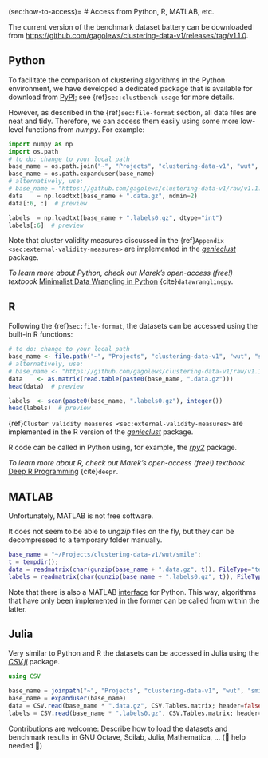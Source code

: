(sec:how-to-access)=
# Access from Python, R, MATLAB, etc.


The current version of the benchmark dataset battery can be downloaded
from <https://github.com/gagolews/clustering-data-v1/releases/tag/v1.1.0>.

## Python

To facilitate the comparison of clustering algorithms in the
Python environment, we have developed a dedicated package
that is available for download from
[PyPI](https://pypi.org/project/clustering-benchmarks/);
see {ref}`sec:clustbench-usage` for more details.

However, as described in the {ref}`sec:file-format` section,
all data files are neat and tidy. Therefore, we can access them
easily using some more low-level functions from *numpy*. For example:

```python
import numpy as np
import os.path
# to do: change to your local path
base_name = os.path.join("~", "Projects", "clustering-data-v1", "wut", "smile")
base_name = os.path.expanduser(base_name)
# alternatively, use:
# base_name = "https://github.com/gagolews/clustering-data-v1/raw/v1.1.0/wut/smile"
data    = np.loadtxt(base_name + ".data.gz", ndmin=2)
data[:6, :]  # preview
```

```python
labels  = np.loadtxt(base_name + ".labels0.gz", dtype="int")
labels[:6]  # preview
```


Note that cluster validity measures discussed in the
{ref}`Appendix <sec:external-validity-measures>`
are implemented in the [*genieclust*](https://genieclust.gagolewski.com)
package.


::::{note}
*To learn more about Python,
check out Marek's open-access (free!) textbook*
[Minimalist Data Wrangling in Python](https://datawranglingpy.gagolewski.com/)
{cite}`datawranglingpy`.
::::



## R

Following the {ref}`sec:file-format`,
the datasets can be accessed using the built-in R functions:

```r
# to do: change to your local path
base_name <- file.path("~", "Projects", "clustering-data-v1", "wut", "smile")
# alternatively, use:
# base_name <- "https://github.com/gagolews/clustering-data-v1/raw/v1.1.0/wut/smile"
data    <- as.matrix(read.table(paste0(base_name, ".data.gz")))
head(data)  # preview
```

```r
labels  <- scan(paste0(base_name, ".labels0.gz"), integer())
head(labels)  # preview
```



{ref}`Cluster validity measures <sec:external-validity-measures>`
are implemented in the R version of the
[*genieclust*](https://genieclust.gagolewski.com) package.


R code can be called in Python using, for example,
the [*rpy2*](https://pypi.org/project/rpy2/) package.


::::{note}
*To learn more about R, check out Marek's open-access (free!) textbook*
[Deep R Programming](https://deepr.gagolewski.com/)
{cite}`deepr`.
::::




## MATLAB

Unfortunately, MATLAB is not free software.

It does not seem to be able to un*gzip* files
on the fly, but they can be decompressed to a temporary folder
manually.

```matlab
base_name = "~/Projects/clustering-data-v1/wut/smile";
t = tempdir();
data = readmatrix(char(gunzip(base_name + ".data.gz", t)), FileType="text");
labels = readmatrix(char(gunzip(base_name + ".labels0.gz", t)), FileType="text");
```

Note that there is also a MATLAB
[interface](https://au.mathworks.com/products/matlab/matlab-and-python.html)
for Python. This way, algorithms that have only been implemented in the
former can be called from within the latter.



## Julia

Very similar to Python and R the datasets can be accessed in Julia using the [*CSV.jl*](https://csv.juliadata.org) package.

```julia
using CSV

base_name = joinpath("~", "Projects", "clustering-data-v1", "wut", "smile")
base_name = expanduser(base_name)
data = CSV.read(base_name * ".data.gz", CSV.Tables.matrix; header=false, delim=' ')
labels = CSV.read(base_name * ".labels0.gz", CSV.Tables.matrix; header=false, delim=' ')
```


::::{todo}
Contributions are welcome: Describe how to load
the datasets and benchmark results
in GNU Octave, Scilab, Julia, Mathematica, ... (🚧 help needed 🚧)
::::
